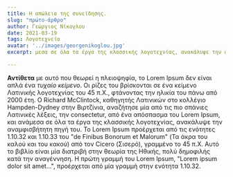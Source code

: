 ```yaml
---
title: Η απώλεια της συνείδησης.
slug: "πρώτο-άρθρο"
author: Γεώργιος Νίκογλου
date: 2021-03-19
tags: Λογοτεχνεία
avatar: '../images/georgenikoglou.jpg'
excerpt: μεσα σε όλα τα έργα της κλασσικής λογοτεχνίας, ανακάλυψε την αναμφισβήτητη πηγή του. To Lorem Ipsum προέρχεται από τις ενότητες 1.10.32 και 1.10.33 του "de Finibus Bonorum et Malorum" (Τα άκρα του καλού και του κακού) από τον Cicero (Σισερό), γραμμένο το 

---
```


**Αντίθετα** με αυτό που θεωρεί η πλειοψηφία, το Lorem Ipsum δεν είναι απλά ένα _τυχαίο κείμενο_. Οι ρίζες του βρίσκονται σε ένα κείμενο Λατινικής λογοτεχνίας του 45 π.Χ., φτάνοντας την ηλικία του πάνω από 2000 έτη. Ο Richard McClintock, καθηγητής Λατινικών στο κολλέγιο Hampden-Dydney στην Βιρτζίνια, αναζήτησε μία από τις πιο σπάνιες Λατινικές λέξεις, την consectetur, από ένα απόσπασμα του Lorem Ipsum, και ανάμεσα σε όλα τα έργα της κλασσικής λογοτεχνίας, ανακάλυψε την αναμφισβήτητη πηγή του. To Lorem Ipsum προέρχεται από τις ενότητες 1.10.32 και 1.10.33 του "de Finibus Bonorum et Malorum" (Τα άκρα του καλού και του κακού) από τον Cicero (Σισερό), γραμμένο το 45 π.Χ. Αυτό το βιβλίο είναι μία διατριβή στην θεωρία της Ηθικής, πολύ δημοφιλής κατά την αναγέννηση. Η πρώτη γραμμή του Lorem Ipsum, "Lorem ipsum dolor sit amet...", προέρχεται από μία γραμμή στην ενότητα 1.10.32.